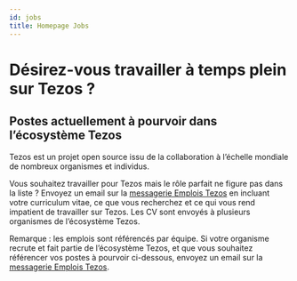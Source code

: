 ```yaml
---
id: jobs
title: Homepage Jobs 
---
```



<Wrapper bg={colors.blue} color={colors.white} padded center id="work-interest">

# Désirez-vous travailler à temps plein sur Tezos ?

</Wrapper>

<Wrapper contained id="current-openings">

## Postes actuellement à pourvoir dans l’écosystème Tezos


Tezos est un projet open source issu de la collaboration à l’échelle mondiale de nombreux organismes et individus.

Vous souhaitez travailler pour Tezos mais le rôle parfait ne figure pas dans la liste ? Envoyez un email sur la [messagerie Emplois Tezos](mailto:jobsfair@tezos.com) en incluant votre curriculum vitae, ce que vous recherchez et ce qui vous rend impatient de travailler sur Tezos. Les CV sont envoyés à plusieurs organismes de l’écosystème Tezos.

Remarque : les emplois sont référencés par équipe. Si votre organisme recrute et fait partie de l’écosystème Tezos, et que vous souhaitez référencer vos postes à pourvoir ci-dessous, envoyez un email sur la [messagerie Emplois Tezos](mailto:jobsfair@tezos.com).

</Wrapper>

<Wrapper bg={colors.lightestGrey} id='jobs-list'>

<!-- Jobs imported into this module from /src/data/jobs/jobs.json, compiled from Tezos Job Listings - Sheet1.tsv. See README. -->

<JobsModule dev="Développement et ingénierie" coms="Communications et marketing" ops="Opérations"/>

</Wrapper>